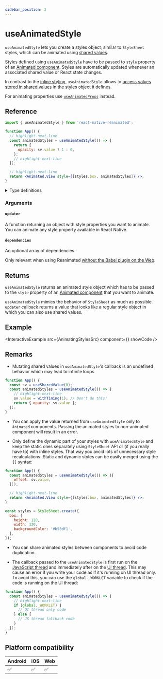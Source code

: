 ```yaml
---
sidebar_position: 2
---
```


# useAnimatedStyle

`useAnimatedStyle` lets you create a styles object, similar to `StyleSheet` styles, which can be animated using [shared values](/docs/fundamentals/glossary#shared-value).

Styles defined using `useAnimatedStyle` have to be passed to `style` property of an [Animated component](/docs/fundamentals/glossary#animated-component). Styles are automatically updated whenever an associated shared value or React state changes.

In contrast to the [inline styling](/docs/fundamentals/glossary#animations-in-inline-styling), `useAnimatedStyle` allows to [access values stored in shared values](/docs/fundamentals/animating-styles-and-props/#animating-styles) in the styles object it defines.

For animating properties use [`useAnimatedProps`](/docs/core/useAnimatedProps) instead.

## Reference

```jsx
import { useAnimatedStyle } from 'react-native-reanimated';

function App() {
  // highlight-next-line
  const animatedStyles = useAnimatedStyle(() => {
    return {
      opacity: sv.value ? 1 : 0,
    };
    // highlight-next-line
  });

  // highlight-next-line
  return <Animated.View style={[styles.box, animatedStyles]} />;
}
```

<details>
<summary>Type definitions</summary>

```typescript
type DefaultStyle = ViewStyle | ImageStyle | TextStyle;
type DependencyList = Array<unknown> | undefined;

export function useAnimatedStyle<Style extends DefaultStyle>(
  updater: () => Style,
  dependencies?: DependencyList | null
): Style;
```

</details>

### Arguments

#### `updater`

A function returning an object with style properties you want to animate. You can animate any style property available in React Native.

#### `dependencies` <Optional/>

An optional array of dependencies.

Only relevant when using Reanimated [without the Babel plugin on the Web](https://docs.swmansion.com/react-native-reanimated/docs/guides/web-support#web-without-the-babel-plugin).

## Returns

`useAnimatedStyle` returns an animated style object which has to be passed to the `style` property of an [Animated component](/docs/fundamentals/glossary#animated-component) that you want to animate.

`useAnimatedStyle` mimics the behavior of `StyleSheet` as much as possible. `updater` callback returns a value that looks like a regular style object in which you can also use shared values.

## Example


<InteractiveExample
  src={AnimatingStylesSrc}
  component={<AnimatingStyles />}
  showCode
/>

## Remarks

- Mutating shared values in `useAnimatedStyle`'s callback is an undefined behavior which may lead to infinite loops.

<Indent>

```jsx
function App() {
  const sv = useSharedValue(0);
  const animatedStyles = useAnimatedStyle(() => {
    // highlight-next-line
    sv.value = withTiming(1); // Don't do this!
    return { opacity: sv.value };
  });
}
```

</Indent>

- You can apply the value returned from `useAnimatedStyle` only to `Animated` components. Passing the animated styles to non-animated component will result in an error.

- Only define the dynamic part of your styles with `useAnimatedStyle` and keep the static ones separately using `StyleSheet` API or (if you really have to) with inline styles. That way you avoid lots of unnecessary style recalculations. Static and dynamic styles can be easily merged using the `[]` syntax:

<Indent>

```jsx
function App() {
  const animatedStyles = useAnimatedStyle(() => ({
    offset: sv.value,
  }));

  // highlight-next-line
  return <Animated.View style={[styles.box, animatedStyles]} />;
}

const styles = StyleSheet.create({
  box: {
    height: 120,
    width: 120,
    backgroundColor: '#b58df1',
  },
});
```

</Indent>

- You can share animated styles between components to avoid code duplication.

- The callback passed to the `useAnimatedStyle` is first run on the [JavaScript thread](/docs/fundamentals/glossary#javascript-thread) and immediately after on the [UI thread](/docs/fundamentals/glossary#ui-thread). This may cause an error if you write your code as if it's running on UI thread only. To avoid this, you can use the `global._WORKLET` variable to check if the code is running on the UI thread:

<Indent>

```jsx
function App() {
  const animatedStyles = useAnimatedStyle(() => {
    // highlight-next-line
    if (global._WORKLET) {
      // UI thread only code
    } else {
      // JS thread fallback code
    }
  });
}
```

</Indent>

## Platform compatibility

<div className="platform-compatibility">

| Android | iOS | Web |
| ------- | --- | --- |
| ✅      | ✅  | ✅  |

</div>
